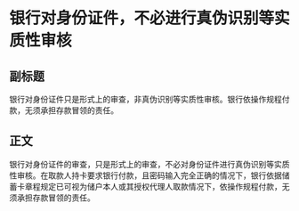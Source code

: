 # 银行对身份证件，不必进行真伪识别等实质性审核
## 副标题
银行对身份证件只是形式上的审查，非真伪识别等实质性审核。银行依操作规程付款，无须承担存款冒领的责任。
## 正文
银行对身份证件的审查，只是形式上的审查，不必对身份证件进行真伪识别等实质性审核。在取款人持卡要求银行付款，且密码输入完全正确的情况下，银行依据储蓄卡章程规定已可视为储户本人或其授权代理人取款情况下，依操作规程付款，无须承担存款冒领的责任。
